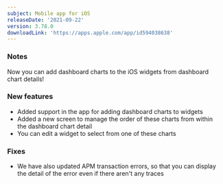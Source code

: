 ```yaml
---
subject: Mobile app for iOS
releaseDate: '2021-09-22'
version: 3.78.0
downloadLink: 'https://apps.apple.com/app/id594038638'
---
```


### Notes

Now you can add dashboard charts to the iOS widgets from dashboard chart details!

### New features

* Added support in the app for adding dashboard charts to widgets
* Added a new screen to manage the order of these charts from within the dashboard chart detail
* You can edit a widget to select from one of these charts

### Fixes

* We have also updated APM transaction errors, so that you can display the detail of the error even if there aren't any traces
